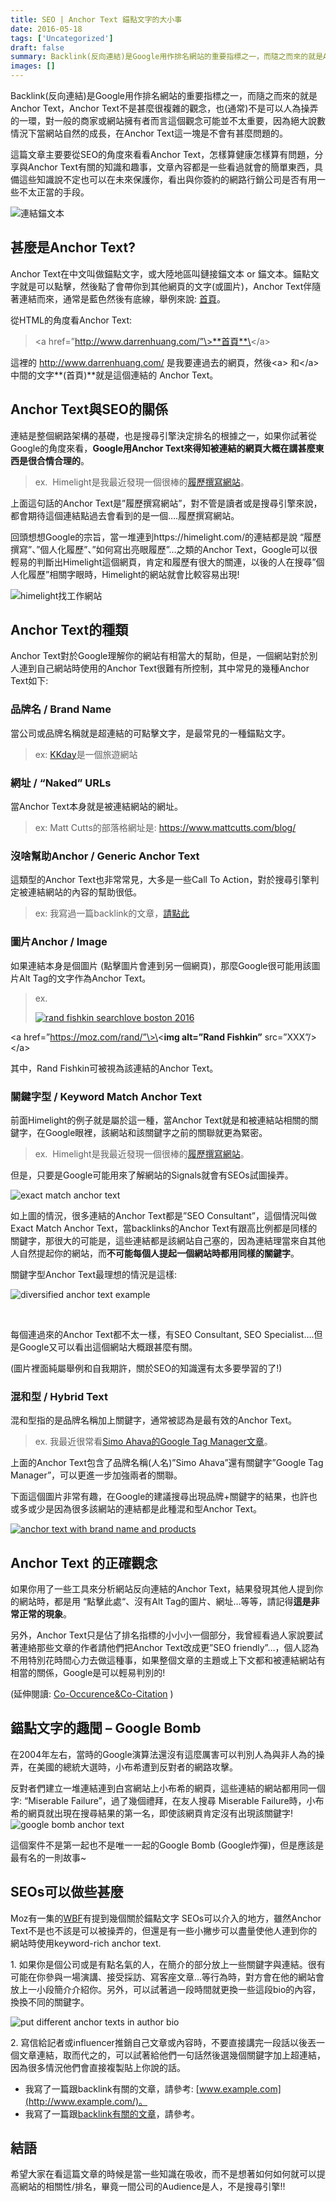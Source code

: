 ```yaml
---
title: SEO | Anchor Text 錨點文字的大小事
date: 2016-05-18
tags: ['Uncategorized']
draft: false
summary: Backlink(反向連結)是Google用作排名網站的重要指標之一，而隨之而來的就是Anchor Text，Anchor Text不是甚麼很複雜的觀念，也(通常)不是可以人為操弄的一環，對一般的商家或網站擁有者而言這個觀念可能並不太重要，因為絕大說數情況下當網站自然的成長，在Anchor
images: []
---
```


Backlink(反向連結)是Google用作排名網站的重要指標之一，而隨之而來的就是Anchor Text，Anchor Text不是甚麼很複雜的觀念，也(通常)不是可以人為操弄的一環，對一般的商家或網站擁有者而言這個觀念可能並不太重要，因為絕大說數情況下當網站自然的成長，在Anchor Text這一塊是不會有甚麼問題的。

這篇文章主要要從SEO的角度來看看Anchor Text，怎樣算健康怎樣算有問題，分享與Anchor Text有關的知識和趣事，文章內容都是一些看過就會的簡單東西，具備這些知識說不定也可以在未來保護你，看出與你簽約的網路行銷公司是否有用一些不太正當的手段。

![連結錨文本](http://www.darrenhuang.com/wp-content/uploads/2016/05/learn_about_anchor_text-1.jpg)  


## 甚麼是Anchor Text?

Anchor Text在中文叫做錨點文字，或大陸地區叫鏈接錨文本 or 錨文本。錨點文字就是可以點擊，然後點了會帶你到其他網頁的文字(或圖片)，Anchor Text伴隨著連結而來，通常是藍色然後有底線，舉例來說: [首頁](http://www.darrenhuang.com/)。

從HTML的角度看Anchor Text:

> \<a href\=”http://www.darrenhuang.com/”\>**首頁**\</a\>

這裡的 http://www.darrenhuang.com/ 是我要連過去的網頁，然後\<a\> 和\</a\>中間的文字**(首頁)**就是這個連結的 Anchor Text。

## Anchor Text與SEO的關係

連結是整個網路架構的基礎，也是搜尋引擎決定排名的根據之一，如果你試著從Google的角度來看，**Google用Anchor Text來得知被連結的網頁大概在講甚麼東西是很合情合理的**。

> ex.  Himelight是我最近發現一個很棒的[履歷撰寫網站](https://himelight.com/)。

上面這句話的Anchor Text是”履歷撰寫網站”，對不管是讀者或是搜尋引擎來說，都會期待這個連結點過去會看到的是一個….履歷撰寫網站。

回頭想想Google的宗旨，當一堆連到https://himelight.com/的連結都是說 “履歷撰寫”、”個人化履歷”、”如何寫出亮眼履歷”…之類的Anchor Text，Google可以很輕易的判斷出Himelight這個網頁，肯定和履歷有很大的關連，以後的人在搜尋”個人化履歷”相關字眼時，Himelight的網站就會比較容易出現!

![himelight找工作網站](http://www.darrenhuang.com/wp-content/uploads/2016/05/Himelight.jpg)

## Anchor Text的種類

Anchor Text對於Google理解你的網站有相當大的幫助，但是，一個網站對於別人連到自己網站時使用的Anchor Text很難有所控制，其中常見的幾種Anchor Text如下:

### 品牌名 / Brand Name

當公司或品牌名稱就是超連結的可點擊文字，是最常見的一種錨點文字。

> ex: [KKday](http://kkday.com/)是一個旅遊網站

### 網址 / “Naked” URLs

當Anchor Text本身就是被連結網站的網址。

> ex: Matt Cutts的部落格網址是: <https://www.mattcutts.com/blog/>

### 沒啥幫助Anchor / Generic Anchor Text

這類型的Anchor Text也非常常見，大多是一些Call To Action，對於搜尋引擎判定被連結網站的內容的幫助很低。

> ex: 我寫過一篇backlink的文章，[請點此](http://www.darrenhuang.com/2016/04/what-is-backlink-in-seo.html)

### 圖片Anchor / Image

如果連結本身是個圖片 (點擊圖片會連到另一個網頁)，那麼Google很可能用該圖片Alt Tag的文字作為Anchor Text。

> ex.
> 
> 
> [![rand fishkin searchlove boston 2016](http://www.darrenhuang.com/wp-content/uploads/2016/05/Rand-Fishkin-in-SearchLove-2016-Boston.jpg)](https://moz.com/rand/)

\<a href\=”https://moz.com/rand/”\>\<**img alt\=”Rand Fishkin”** src\=”XXX”/\>\</a\>

其中，Rand Fishkin可被視為該連結的Anchor Text。

### 關鍵字型 / Keyword Match Anchor Text

前面Himelight的例子就是屬於這一種，當Anchor Text就是和被連結站相關的關鍵字，在Google眼裡，該網站和該關鍵字之前的關聯就更為緊密。
> ex.  Himelight是我最近發現一個很棒的[履歷撰寫網站](https://himelight.com/)。

但是，只要是Google可能用來了解網站的Signals就會有SEOs試圖操弄。

![exact match anchor text](http://www.darrenhuang.com/wp-content/uploads/2016/05/Exact-Match-Anchor-Text-Example.jpg)

如上圖的情況，很多連結的Anchor Text都是”SEO Consultant”，這個情況叫做Exact Match Anchor Text，當backlinks的Anchor Text有跟高比例都是同樣的關鍵字，那很大的可能是，這些連結都是該網站自己塞的，因為連結理當來自其他人自然提起你的網站，而**不可能每個人提起一個網站時都用同樣的關鍵字**。

關鍵字型Anchor Text最理想的情況是這樣:

![diversified anchor text example](http://www.darrenhuang.com/wp-content/uploads/2016/05/diversified-anchor-text-example.jpg)

 

每個連過來的Anchor Text都不太一樣，有SEO Consultant, SEO Specialist….但是Google又可以看出這個網站大概跟甚麼有關。

(圖片裡面純屬舉例和自我期許，關於SEO的知識還有太多要學習的了!)

### 混和型 / Hybrid Text

混和型指的是品牌名稱加上關鍵字，通常被認為是最有效的Anchor Text。

> ex. 我最近很常看[Simo Ahava的Google Tag Manager文章](http://www.simoahava.com/)。

上面的Anchor Text包含了品牌名稱(人名)”Simo Ahava”還有關鍵字”Google Tag Manager”，可以更進一步加強兩者的關聯。

下面這個圖片非常有趣，在Google的建議搜尋出現品牌\+關鍵字的結果，也許也或多或少是因為很多該網站的連結都是此種混和型Anchor Text。

[![anchor text with brand name and products](http://www.darrenhuang.com/wp-content/uploads/2016/05/interesting-anchor-text-example.png)](https://twitter.com/randfish/status/713856019571445760/photo/1)

## Anchor Text 的正確觀念

如果你用了一些工具來分析網站反向連結的Anchor Text，結果發現其他人提到你的網站時，都是用 “點擊此處“、沒有Alt Tag的圖片、網址…等等，請記得**這是非常正常的現象**。

另外，Anchor Text只是佔了排名指標的小小小一個部分，我曾經看過人家說要試著連絡那些文章的作者請他們把Anchor Text改成更”SEO friendly”…，個人認為不用特別花時間心力去做這種事，如果整個文章的主題或上下文都和被連結網站有相當的關係，Google是可以輕易判別的!

(延伸閱讀: [Co\-Occurence\&Co\-Citation](http://www.darrenhuang.com/2015/10/what-are-co-citation-and-co-occurrence.html) )

## 錨點文字的趣聞 – Google Bomb

在2004年左右，當時的Google演算法還沒有這麼厲害可以判別人為與非人為的操弄，在美國的總統大選時，小布希遭到反對者的網路攻擊。

反對者們建立一堆連結連到白宮網站上小布希的網頁，這些連結的網站都用同一個字: “Miserable Failure”，過了幾個禮拜，在友人搜尋 Miserable Failure時，小布希的網頁就出現在搜尋結果的第一名，即使該網頁肯定沒有出現該關鍵字!  
![google bomb anchor text](http://www.darrenhuang.com/wp-content/uploads/2016/05/Google_Bomb_Miserable_Failure-1.png)

這個案件不是第一起也不是唯一一起的Google Bomb (Google炸彈)，但是應該是最有名的一則故事\~

## SEOs可以做些甚麼

Moz有一集的[WBF](https://moz.com/blog/anchor-text-rich-links-without-spam-or-manipulation-whiteboard-friday)有提到幾個關於錨點文字 SEOs可以介入的地方，雖然Anchor Text不是也不該是可以被操弄的，但還是有一些小撇步可以盡量使他人連到你的網站時使用keyword\-rich anchor text.

1\. 如果你是個公司或是有點名氣的人，在簡介的部分放上一些關鍵字與連結。很有可能在你參與一場演講、接受採訪、寫客座文章…等行為時，對方會在他的網站會放上一小段簡介介紹你。另外，可以試著過一段時間就更換一些這段bio的內容，換換不同的關鍵字。

![put different anchor texts in author bio](http://www.darrenhuang.com/wp-content/uploads/2016/05/bio-link.jpg)

2\. 寫信給記者或influencer推銷自己文章或內容時，不要直接講完一段話以後丟一個文章連結，取而代之的，可以試著給他們一句話然後選幾個關鍵字加上超連結，因為很多情況他們會直接複製貼上你說的話。

* 我寫了一篇跟backlink有關的文章，請參考: [www.example.com](http://www.example.com/)。
* 我寫了一篇跟[backlink有關的文章](http://www.example.com/)，請參考。

## 結語

希望大家在看這篇文章的時候是當一些知識在吸收，而不是想著如何如何就可以提高網站的相關性/排名，畢竟一間公司的Audience是人，不是搜尋引擎!!


